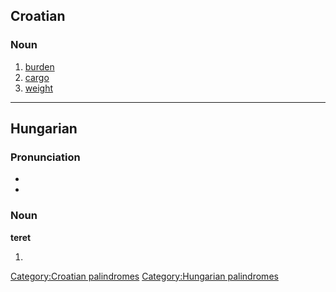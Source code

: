 ==Croatian==

===Noun===
{{hr-noun|m}}

# [[burden]]
# [[cargo]]
# [[weight]]

[[Category:Croatian palindromes]]

----

==Hungarian==

===Pronunciation===
* {{IPA|/ˈtɛrɛt/|lang=hu}}
* {{hyphenation|te|ret}}

===Noun===
'''teret'''

# {{accusative of|[[tér]]|lang=hu}}

[[Category:Hungarian palindromes]]